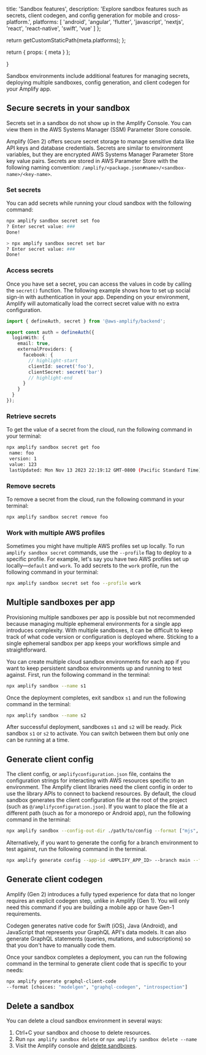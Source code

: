 
  title: 'Sandbox features',
  description:
    'Explore sandbox features such as secrets, client codegen, and config generation for mobile and cross-platform.',
  platforms: [
    'android',
    'angular',
    'flutter',
    'javascript',
    'nextjs',
    'react',
    'react-native',
    'swift',
    'vue'
  ]
};

  return getCustomStaticPath(meta.platforms);
};

  return {
    props: {
      meta
    }
  };

}

Sandbox environments include additional features for managing secrets, deploying multiple sandboxes, config generation, and client codegen for your Amplify app.

## Secure secrets in your sandbox

<Callout info>
  Secrets set in a sandbox do not show up in the Amplify Console. You can view them in the AWS Systems Manager (SSM) Parameter Store console.
</Callout>

Amplify (Gen 2) offers secure secret storage to manage sensitive data like API keys and database credentials. Secrets are similar to environment variables, but they are encrypted AWS Systems Manager Parameter Store key value pairs. Secrets are stored in AWS Parameter Store with the following naming convention: `/amplify/<package.json#name>/<sandbox-name>/<key-name>`.

### Set secrets

You can add secrets while running your cloud sandbox with the following command:

```bash
npx amplify sandbox secret set foo
? Enter secret value: ###
Done!

> npx amplify sandbox secret set bar
? Enter secret value: ###
Done!
```

### Access secrets

Once you have set a secret, you can access the values in code by calling the `secret()` function. The following example shows how to set up social sign-in with authentication in your app. Depending on your environment, Amplify will automatically load the correct secret value with no extra configuration.

```ts
import { defineAuth, secret } from '@aws-amplify/backend';

export const auth = defineAuth({
  loginWith: {
    email: true,
    externalProviders: {
      facebook: {
        // highlight-start
        clientId: secret('foo'),
        clientSecret: secret('bar')
        // highlight-end
      }
    }
  }
});
```

### Retrieve secrets

To get the value of a secret from the cloud, run the following command in your terminal:

```bash
npx amplify sandbox secret get foo
 name: foo
 version: 1
 value: 123
 lastUpdated: Mon Nov 13 2023 22:19:12 GMT-0800 (Pacific Standard Time)
```

### Remove secrets

To remove a secret from the cloud, run the following command in your terminal:

```bash
npx amplify sandbox secret remove foo
```

### Work with multiple AWS profiles

Sometimes you might have multiple AWS profiles set up locally. To run `amplify sandbox secret` commands, use the `--profile` flag to deploy to a specific profile. For example, let's say you have two AWS profiles set up locally—`default` and `work`. To add secrets to the `work` profile, run the following command in your terminal:

```bash
npx amplify sandbox secret set foo --profile work
```

## Multiple sandboxes per app

<Callout info>
  Provisioning multiple sandboxes per app is possible but not recommended because managing multiple ephemeral environments for a single app introduces complexity. With multiple sandboxes, it can be difficult to keep track of what code version or configuration is deployed where. Sticking to a single ephemeral sandbox per app keeps your workflows simple and straightforward.
</Callout>

You can create multiple cloud sandbox environments for each app if you want to keep persistent sandbox environments up and running to test against. First, run the following command in the terminal:

```bash
npx amplify sandbox --name s1
```

Once the deployment completes, exit sandbox `s1` and run the following command in the terminal:

```bash
npx amplify sandbox --name s2
```

After successful deployment, sandboxes `s1` and `s2` will be ready. Pick sandbox `s1` or `s2` to activate. You can switch between them but only one can be running at a time.

## Generate client config

The client config, or `amplifyconfiguration.json` file, contains the configuration strings for interacting with AWS resources specific to an environment. The Amplify client libraries need the client config in order to use the library APIs to connect to backend resources. By default, the cloud sandbox generates the client configuration file at the root of the project (such as `@/amplifyconfiguration.json`). If you want to place the file at a different path (such as for a monorepo or Android app), run the following command in the terminal:

```bash
npx amplify sandbox --config-out-dir ./path/to/config --format ["mjs", "json", "json-mobile", "ts", "dart"]
```

Alternatively, if you want to generate the config for a branch environment to test against, run the following command in the terminal.

```bash
npx amplify generate config --app-id <AMPLIFY_APP_ID> --branch main --format ["mjs", "json", "json-mobile", "ts", "dart"] out-dir ./path/to/config
```

## Generate client codegen

<Callout info>
  Amplify (Gen 2) introduces a fully typed experience for data that no longer requires an explicit codegen step, unlike in Amplify (Gen 1). You will only need this command if you are building a mobile app or have Gen-1 requirements.
</Callout>

Codegen generates native code for Swift (iOS), Java (Android), and JavaScript that represents your GraphQL API's data models. It can also generate GraphQL statements (queries, mutations, and subscriptions) so that you don't have to manually code them.

Once your sandbox completes a deployment, you can run the following command in the terminal to generate client code that is specific to your needs:

```bash
npx amplify generate graphql-client-code
--format [choices: "modelgen", "graphql-codegen", "introspection"]
```

## Delete a sandbox

You can delete a cloud sandbox environment in several ways:

1. Ctrl+C your sandbox and choose to delete resources.
1. Run `npx amplify sandbox delete` or `npx amplify sandbox delete --name`
1. Visit the Amplify console and [delete sandboxes](/gen2/deploy-and-host/sandbox-environments/setup/#manage-sandbox-environments).
